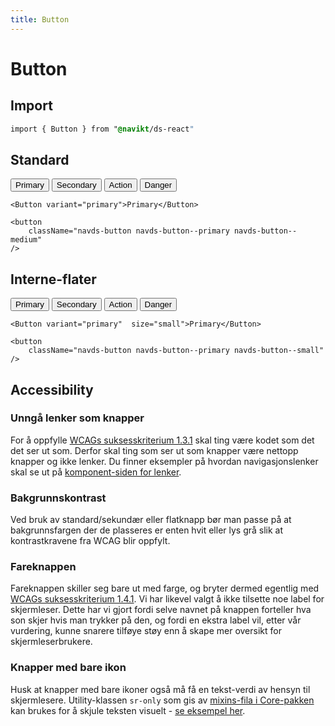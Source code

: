 ```yaml
---
title: Button
---
```



# Button

## Import

```css accordion=false
import { Button } from "@navikt/ds-react"
```

## Standard

<Example>
  <Button variant="primary">Primary</Button>
  <Button variant="secondary">Secondary</Button>
  <Button variant="action">Action</Button>
  <Button variant="danger">Danger</Button>
</Example>

```type=react
<Button variant="primary">Primary</Button>
```

```type=html
<button
    className="navds-button navds-button--primary navds-button--medium"
/>
```

## Interne-flater

<Example>
  <Button variant="primary" size="small">
    Primary
  </Button>
  <Button variant="secondary" size="small">
    Secondary
  </Button>
  <Button variant="action" size="small">
    Action
  </Button>
  <Button variant="danger" size="small">
    Danger
  </Button>
</Example>

```type=react
<Button variant="primary"  size="small">Primary</Button>
```

```type=html
<button
    className="navds-button navds-button--primary navds-button--small"
/>
```

## Accessibility

### Unngå lenker som knapper

For å oppfylle [WCAGs suksesskriterium 1.3.1](https://uu.difi.no/krav-og-regelverk/wcag-20-standarden/131-informasjon-og-relasjoner-niva) skal ting være kodet som det det ser ut som. Derfor skal ting som ser ut som knapper være nettopp knapper og ikke lenker. Du finner eksempler på hvordan navigasjonslenker skal se ut på [komponent-siden for lenker](/components/lenke).

### Bakgrunnskontrast

Ved bruk av standard/sekundær eller flatknapp bør man passe på at bakgrunnsfargen der de plasseres er enten hvit eller lys grå slik at kontrastkravene fra WCAG blir oppfylt.

### Fareknappen

Fareknappen skiller seg bare ut med farge, og bryter dermed egentlig med [WCAGs suksesskriterium 1.4.1](https://uu.difi.no/krav-og-regelverk/wcag-20-standarden/141-bruk-av-farge-niva). Vi har likevel valgt å ikke tilsette noe label for skjermleser. Dette har vi gjort fordi selve navnet på knappen forteller hva son skjer hvis man trykker på den, og fordi en ekstra label vil, etter vår vurdering, kunne snarere tilføye støy enn å skape mer oversikt for skjermleserbrukere.

### Knapper med bare ikon

Husk at knapper med bare ikoner også må få en tekst-verdi av hensyn til skjermlesere. Utility-klassen `sr-only` som gis av [mixins-fila i Core-pakken](https://github.com/navikt/nav-frontend-moduler/blob/master/packages/node_modules/nav-frontend-core/less/_mixins.less) kan brukes for å skjule teksten visuelt - [se eksempel her](/components/knapp/#kompakt).
